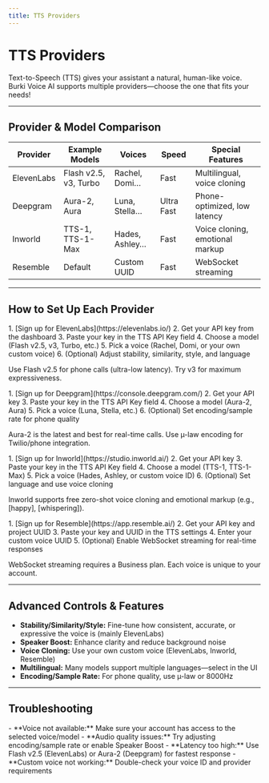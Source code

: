 ```yaml
---
title: TTS Providers
---
```


# TTS Providers

<Callout type="info">
Text-to-Speech (TTS) gives your assistant a natural, human-like voice. Burki Voice AI supports multiple providers—choose the one that fits your needs!
</Callout>

---

## Provider & Model Comparison

| Provider    | Example Models         | Voices         | Speed      | Special Features                |
|-------------|-----------------------|----------------|------------|---------------------------------|
| ElevenLabs  | Flash v2.5, v3, Turbo | Rachel, Domi…  | Fast       | Multilingual, voice cloning     |
| Deepgram    | Aura-2, Aura          | Luna, Stella…  | Ultra Fast | Phone-optimized, low latency    |
| Inworld     | TTS-1, TTS-1-Max      | Hades, Ashley… | Fast       | Voice cloning, emotional markup |
| Resemble    | Default               | Custom UUID    | Fast       | WebSocket streaming             |

---

## How to Set Up Each Provider

<Accordion title="ElevenLabs">
1. [Sign up for ElevenLabs](https://elevenlabs.io/)
2. Get your API key from the dashboard
3. Paste your key in the TTS API Key field
4. Choose a model (Flash v2.5, v3, Turbo, etc.)
5. Pick a voice (Rachel, Domi, or your own custom voice)
6. (Optional) Adjust stability, similarity, style, and language

<Callout type="tip">Use Flash v2.5 for phone calls (ultra-low latency). Try v3 for maximum expressiveness.</Callout>
</Accordion>

<Accordion title="Deepgram">
1. [Sign up for Deepgram](https://console.deepgram.com/)
2. Get your API key
3. Paste your key in the TTS API Key field
4. Choose a model (Aura-2, Aura)
5. Pick a voice (Luna, Stella, etc.)
6. (Optional) Set encoding/sample rate for phone quality

<Callout type="tip">Aura-2 is the latest and best for real-time calls. Use µ-law encoding for Twilio/phone integration.</Callout>
</Accordion>

<Accordion title="Inworld.ai">
1. [Sign up for Inworld](https://studio.inworld.ai/)
2. Get your API key
3. Paste your key in the TTS API Key field
4. Choose a model (TTS-1, TTS-1-Max)
5. Pick a voice (Hades, Ashley, or custom voice ID)
6. (Optional) Set language and use voice cloning

<Callout type="tip">Inworld supports free zero-shot voice cloning and emotional markup (e.g., [happy], [whispering]).</Callout>
</Accordion>

<Accordion title="Resemble AI">
1. [Sign up for Resemble](https://app.resemble.ai/)
2. Get your API key and project UUID
3. Paste your key and UUID in the TTS settings
4. Enter your custom voice UUID
5. (Optional) Enable WebSocket streaming for real-time responses

<Callout type="tip">WebSocket streaming requires a Business plan. Each voice is unique to your account.</Callout>
</Accordion>

---

## Advanced Controls & Features

- **Stability/Similarity/Style:** Fine-tune how consistent, accurate, or expressive the voice is (mainly ElevenLabs)
- **Speaker Boost:** Enhance clarity and reduce background noise
- **Voice Cloning:** Use your own custom voice (ElevenLabs, Inworld, Resemble)
- **Multilingual:** Many models support multiple languages—select in the UI
- **Encoding/Sample Rate:** For phone quality, use µ-law or 8000Hz

---

## Troubleshooting

<Accordion title="Common Issues">
- **Voice not available:** Make sure your account has access to the selected voice/model
- **Audio quality issues:** Try adjusting encoding/sample rate or enable Speaker Boost
- **Latency too high:** Use Flash v2.5 (ElevenLabs) or Aura-2 (Deepgram) for fastest response
- **Custom voice not working:** Double-check your voice ID and provider requirements
</Accordion> 